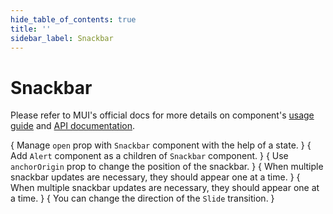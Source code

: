 ```yaml
---
hide_table_of_contents: true
title: ''
sidebar_label: Snackbar
---
```




<h1 className='!m-0'>Snackbar</h1>

Please refer to MUI's official docs for more details on component's [usage guide](https://mui.com/material-ui/react-snackbar/) and [API documentation](https://mui.com/material-ui/react-snackbar/#api).

<Grid container spacing={6}>
  <Grid item xs={12} md={6}>
    <CardSnippet
      title='Basic Snackbar'
      code={SourceCodeSnackbarBasic}
    >
      {
        <Typography className='mbe-4'>
          Manage <code>open</code> prop with <code>Snackbar</code> component with the help of a state.
        </Typography>
      }
      <SnackbarBasic />
    </CardSnippet>
  </Grid>
  <Grid item xs={12} md={6}>
    <CardSnippet
      title='Alert Snackbar'
      code={SourceCodeSnackbarAlert}
    >
      {
        <Typography className='mbe-4'>
          Add <code>Alert</code> component as a children of <code>Snackbar</code> component.
        </Typography>
      }
      <SnackbarAlert />
    </CardSnippet>
  </Grid>
  <Grid item xs={12} md={6}>
    <CardSnippet
      title='Positioned Snackbar'
      code={SourceCodeSnackbarPositioned}
    >
      {
        <Typography className='mbe-4'>
          Use <code>anchorOrigin</code> prop to change the position of the snackbar.
        </Typography>
      }
      <SnackbarPositioned />
    </CardSnippet>
  </Grid>
  <Grid item xs={12} md={6}>
    <CardSnippet
      title='Consecutive Snackbars'
      code={SourceCodeSnackbarConsecutive}
    >
      {
        <Typography className='mbe-4'>
          When multiple snackbar updates are necessary, they should appear one at a time.
        </Typography>
      }
      <SnackbarConsecutive />
    </CardSnippet>
  </Grid>
  <Grid item xs={12} md={6}>
    <CardSnippet
      title='Change Transition'
      code={SourceCodeSnackbarTransition}
    >
      {
        <Typography className='mbe-4'>
          When multiple snackbar updates are necessary, they should appear one at a time.
        </Typography>
      }
      <SnackbarTransition />
    </CardSnippet>
  </Grid>
  <Grid item xs={12} md={6}>
    <CardSnippet
      title='Control Slide Direction'
      code={SourceCodeSnackbarControlSlideDirection}
    >
      {
        <Typography className='mbe-4'>
          You can change the direction of the <code>Slide</code> transition.
        </Typography>
      }
      <SnackbarControlSlideDirection />
    </CardSnippet>
  </Grid>
</Grid>
